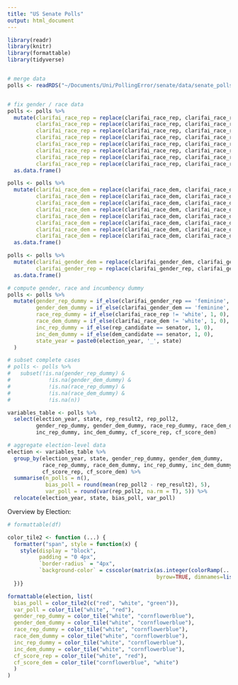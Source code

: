 ```yaml
---
title: "US Senate Polls"
output: html_document
---
```


```r
library(readr)
library(knitr)
library(formattable)
library(tidyverse)


# merge data
polls <- readRDS("~/Documents/Uni/PollingError/senate/data/senate_polls1998_2018_score.RDS")


# fix gender / race data
polls <- polls %>%
  mutate(clarifai_race_rep = replace(clarifai_race_rep, clarifai_race_rep == 'Alan Schlesinger', 'white'),
         clarifai_race_rep = replace(clarifai_race_rep, clarifai_race_rep == 'Dan Bongino', 'hispanic'),
         clarifai_race_rep = replace(clarifai_race_rep, clarifai_race_rep == 'Jim Huffman', 'white'),
         clarifai_race_rep = replace(clarifai_race_rep, clarifai_race_rep == 'Linda Smith', 'white'),
         clarifai_race_rep = replace(clarifai_race_rep, clarifai_race_rep == 'Lou Barletta', 'white'),
         clarifai_race_rep = replace(clarifai_race_rep, clarifai_race_rep == 'Philip Giordano', 'white'),
         clarifai_race_rep = replace(clarifai_race_rep, clarifai_race_rep == 'Rick Lazio', 'white'),
         clarifai_race_rep = replace(clarifai_race_rep, clarifai_race_rep == 'Robert Lorge', 'hispanic')) %>%
  as.data.frame()

polls <- polls %>%
  mutate(clarifai_race_dem = replace(clarifai_race_dem, clarifai_race_dem == 'Barbara Boxer', 'white'),
         clarifai_race_dem = replace(clarifai_race_dem, clarifai_race_dem == 'Bob Menendez', 'white'),
         clarifai_race_dem = replace(clarifai_race_dem, clarifai_race_dem == 'Catherine Cortez Masto', 'white'),
         clarifai_race_dem = replace(clarifai_race_dem, clarifai_race_dem == 'Harold Ford Jr.', 'black'),
         clarifai_race_dem = replace(clarifai_race_dem, clarifai_race_dem == 'Ken Salazar', 'white'),
         clarifai_race_dem = replace(clarifai_race_dem, clarifai_race_dem == 'Paul Hodes', 'white'),
         clarifai_race_dem = replace(clarifai_race_dem, clarifai_race_dem == 'Rick Noriega', 'white'),
         clarifai_race_dem = replace(clarifai_race_dem, clarifai_race_dem == 'Sam Granato', 'white')) %>%
  as.data.frame()

polls <- polls %>%
  mutate(clarifai_gender_dem = replace(clarifai_gender_dem, clarifai_gender_dem == 'Misty K. Snow', 'feminine'),
         clarifai_gender_rep = replace(clarifai_gender_rep, clarifai_gender_rep == 'Slade Gorton', 'masculine')) %>%
  as.data.frame()

# compute gender, race and incumbency dummy
polls <- polls %>%
  mutate(gender_rep_dummy = if_else(clarifai_gender_rep == 'feminine', 1, 0),
         gender_dem_dummy = if_else(clarifai_gender_dem == 'feminine', 1, 0),
         race_rep_dummy = if_else(clarifai_race_rep != 'white', 1, 0),
         race_dem_dummy = if_else(clarifai_race_dem != 'white', 1, 0),
         inc_rep_dummy = if_else(rep_candidate == senator, 1, 0),
         inc_dem_dummy = if_else(dem_candidate == senator, 1, 0),
         state_year = paste0(election_year, '_', state)
  )

# subset complete cases
# polls <- polls %>% 
#   subset(!is.na(gender_rep_dummy) &
#            !is.na(gender_dem_dummy) &
#            !is.na(race_rep_dummy) &
#            !is.na(race_dem_dummy) &
#            !is.na(n))

variables_table <- polls %>%
  select(election_year, state, rep_result2, rep_poll2, 
         gender_rep_dummy, gender_dem_dummy, race_rep_dummy, race_dem_dummy,
         inc_rep_dummy, inc_dem_dummy, cf_score_rep, cf_score_dem)

# aggregate election-level data
election <- variables_table %>% 
  group_by(election_year, state, gender_rep_dummy, gender_dem_dummy, 
           race_rep_dummy, race_dem_dummy, inc_rep_dummy, inc_dem_dummy, 
           cf_score_rep, cf_score_dem) %>% 
  summarise(n_polls = n(),
            bias_poll = round(mean(rep_poll2 - rep_result2), 5),
            var_poll = round(var(rep_poll2, na.rm = T), 5)) %>% 
  relocate(election_year, state, bias_poll, var_poll)


```

Overview by Election:

```r

# formattable(df)

color_tile2 <- function (...) {
  formatter("span", style = function(x) {
    style(display = "block",
          padding = "0 4px", 
          `border-radius` = "4px", 
          `background-color` = csscolor(matrix(as.integer(colorRamp(...)(normalize(as.numeric(x)))), 
                                               byrow=TRUE, dimnames=list(c("red","green","blue"), NULL), nrow=3)))
  })}

formattable(election, list(
  bias_poll = color_tile2(c("red", "white", "green")),
  var_poll = color_tile("white", "red"),
  gender_rep_dummy = color_tile("white", "cornflowerblue"),
  gender_dem_dummy = color_tile("white", "cornflowerblue"),
  race_rep_dummy = color_tile("white", "cornflowerblue"),
  race_dem_dummy = color_tile("white", "cornflowerblue"),
  inc_rep_dummy = color_tile("white", "cornflowerblue"),
  inc_dem_dummy = color_tile("white", "cornflowerblue"),
  cf_score_rep = color_tile("white", "red"),
  cf_score_dem = color_tile("cornflowerblue", "white")
  )
)
```
